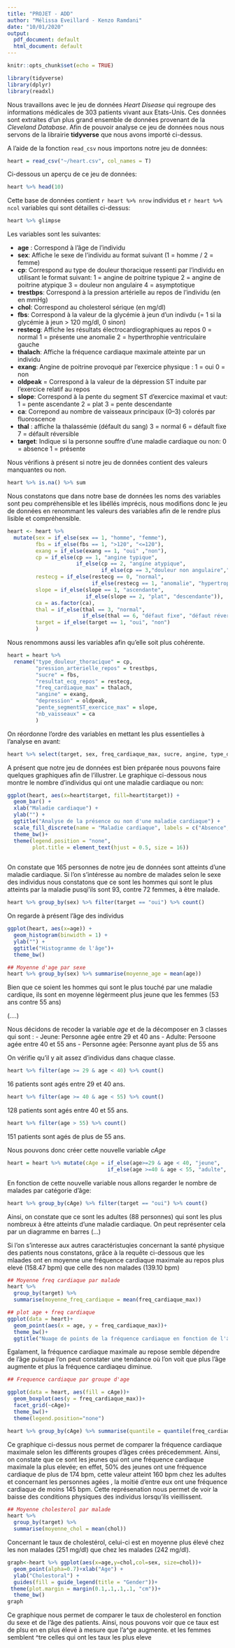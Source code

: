 ---
title: "PROJET - ADD"
author: "Mélissa Eveillard - Kenzo Ramdani"
date: "10/01/2020"
output:
  pdf_document: default
  html_document: default
---

```{r setup, include=FALSE}
knitr::opts_chunk$set(echo = TRUE)
```

```{r echo=TRUE, message=FALSE, warning=FALSE}
library(tidyverse)
library(dplyr)
library(readxl)
```

Nous travaillons avec le jeu de données *Heart Disease* qui regroupe des informations médicales de 303 patients vivant aux Etats-Unis. Ces données sont extraites d'un plus grand ensemble de données provenant de la *Cleveland Database*. Afin de pouvoir analyse ce jeu de données nous nous servons de la librairie **tidyverse** que nous avons importé ci-dessus.

A l'aide de la fonction `read_csv` nous importons notre jeu de données:
```{r message=FALSE, warning=FALSE}
heart = read_csv("~/heart.csv", col_names = T)
```
Ci-dessous un aperçu de ce jeu de données:
```{r}
heart %>% head(10)
```
Cette base de données contient `r heart %>% nrow` individus et `r heart %>% ncol ` variables qui sont détailles ci-dessus:

```{r}
heart %>% glimpse
```

Les variables sont les suivantes:

- **age** : Correspond à l'âge de l'individu
- **sex**: Affiche le sexe de l'individu au format suivant (1 = homme / 2 = femme)
- **cp**: Correspond au type de douleur thoracique ressenti par l'individu en utilisant le format suivant: 
1 = angine de poitrine typique
2 = angine de poitrine atypique
3 = douleur non angulaire
4 = asymptotique
- **trestbps**: Correspond à la pression artérielle au repos de l'individu (en en mmHg)
- **chol**: Correspond au cholesterol sérique (en mg/dl)
- **fbs**: Correspond à la valeur de la glycémie à jeun d'un indivdu
(= 1 si la glycémie à jeun > 120 mg/dl, 0 sinon)
- **restecg**: Affiche les résultats électrocardiographiques au repos
0 = normal
1 = présente une anomalie 
2 = hyperthrophie ventriculaire gauche
- **thalach**: Affiche la fréquence cardiaque maximale atteinte par un individu
- **exang**: Angine de poitrine provoqué par l'exercice physique :
1 = oui
0 = non
- **oldpeak** = Correspond à la valeur de la dépression ST induite par l'exercice relatif au repos 
- **slope**: Correspond à la pente du segment ST d'exercice
maximal et vaut:
1 = pente ascendante
2 = plat
3 = pente descendante
- **ca**: Correpond au nombre de vaisseaux principaux (0–3) colorés par fluoroscence
- **thal** : affiche la thalassémie (défault du sang)
3 = normal
6 = défault fixe
7 = défault réversible
- **target**: Indique si la personne souffre d'une maladie cardiaque ou non:
0 = absence
1 = présente


Nous vérifions à présent si notre jeu de données contient des valeurs manquantes ou non.
```{r}
heart %>% is.na() %>% sum
```

Nous constatons que dans notre base de données les noms des variables sont peu compréhensible et les libéllés imprécis, nous modifions donc le jeu de données en renommant les valeurs des variables afin de le rendre plus lisible et compréhensible.

```{r}
heart <- heart %>% 
  mutate(sex = if_else(sex == 1, "homme", "femme"),
         fbs = if_else(fbs == 1, ">120", "<=120"),
         exang = if_else(exang == 1, "oui" ,"non"),
         cp = if_else(cp == 1, "angine typique",
                      if_else(cp == 2, "angine atypique",
                              if_else(cp == 3,"douleur non angulaire","asymptotique"))),
         restecg = if_else(restecg == 0, "normal",
                           if_else(restecg == 1, "anomalie", "hypertrophie")),
         slope = if_else(slope == 1, "ascendante",
                         if_else(slope == 2, "plat", "descendante")),
         ca = as.factor(ca),
         thal = if_else(thal == 3, "normal",
                        if_else(thal == 6, "défaut fixe", "défaut réversible")),
         target = if_else(target == 1, "oui", "non")
         )

```

Nous renommons aussi les variables afin qu'elle soit plus cohérente.

```{r}
heart = heart %>%
  rename("type_douleur_thoracique" = cp,
         "pression_arterielle_repos" = trestbps,
         "sucre" = fbs,
         "resultat_ecg_repos" = restecg,
         "freq_cardiaque_max" = thalach,
         "angine" = exang,
         "depression" = oldpeak,
         "pente_segmentST_exercice_max" = slope,
         "nb_vaisseaux" = ca
         )
```
On réordonne l'ordre des variables en mettant les plus essentielles à l'analyse en avant:

```{r}
heart %>% select(target, sex, freq_cardiaque_max, sucre, angine, type_douleur_thoracique, resultat_ecg_repos, everything())
```


A présent que notre jeu de données est bien préparée nous pouvons faire quelques graphiques afin de l'illustrer.
Le graphique ci-dessous nous montre le nombre d'individus qui ont une maladie cardiaque ou non:

```{r}

ggplot(heart, aes(x=heart$target, fill=heart$target)) + 
  geom_bar() +
  xlab("Maladie cardiaque") +
  ylab("") +
  ggtitle("Analyse de la présence ou non d'une maladie cardiaque") +
  scale_fill_discrete(name = "Maladie cardiaque", labels = c("Absence", "Presence")) +
  theme_bw()+
  theme(legend.position = "none",
        plot.title = element_text(hjust = 0.5, size = 16))
  


```
On constate que 165 personnes de notre jeu de données sont atteints d'une maladie cardiaque. 
Si l'on s'intéresse au nombre de malades selon le sexe des individus nous constatons que ce sont les hommes qui sont le plus atteints par la maladie pusqi'ils sont 93, contre 72 femmes, à être malade.

```{r}
heart %>% group_by(sex) %>% filter(target == "oui") %>% count()
```

On regarde à présent l'âge des individus
```{r}
ggplot(heart, aes(x=age)) + 
  geom_histogram(binwidth = 1) + 
  ylab("") +
  ggtitle("Histogramme de l'âge")+
  theme_bw()
```

```{r}
## Moyenne d'age par sexe 
heart %>% group_by(sex) %>% summarise(moyenne_age = mean(age))
```
Bien que ce soient les hommes qui sont le plus touché par une maladie cardique, ils sont en moyenne légèrmeent plus jeune que les femmes (53 ans contre 55 ans)





(....)

Nous décidons de recoder la variable *age* et de la décomposer en 3 classes qui sont : 
- Jeune: Personne agée entre 29 et 40 ans 
- Adulte: Persoone agée entre 40 et 55 ans 
- Personne agée: Personne ayant plus de 55 ans 

On vérifie qu'il y ait assez d'individus dans chaque classe.

```{r}
heart %>% filter(age >= 29 & age < 40) %>% count()
```
16 patients sont agés entre 29 et 40 ans.
```{r}
heart %>% filter(age >= 40 & age < 55) %>% count()

```
128 patients sont agés entre 40 et 55 ans.
```{r}
heart %>% filter(age > 55) %>% count()

```
151 patients sont agés de plus de 55 ans.


Nous pouvons donc créer cette nouvelle variable *cAge*
```{r}
heart = heart %>% mutate(cAge = if_else(age>=29 & age < 40, "jeune",
                                if_else(age >=40 & age < 55, "adulte", "personne agée")))
```

En fonction de cette nouvelle variable nous allons regarder le nombre de malades par catégorie d'âge:

```{r}
heart %>% group_by(cAge) %>% filter(target == "oui") %>% count()

```

Ainsi, on constate que ce sont les adultes (88 personnes) qui sont les plus nombreux à être atteints d'une maladie cardiaque.
On peut représenter cela par un diagramme en barres (...)


Si l'on s'interesse aux autres caractéristuqies concernant la santé physique des patients nous constatons, grâce à la requête ci-dessous que les mlaades ont en moyenne une fréquence cardiaque maximale au repos plus elevé (158.47 bpm) que celle des non malades (139.10 bpm)


```{r}
## Moyenne freq cardiaque par malade
heart %>%
  group_by(target) %>%
  summarise(moyenne_freq_cardiaque = mean(freq_cardiaque_max))
```


```{r}
## plot age + freq cardiaque  
ggplot(data = heart)+
  geom_point(aes(x = age, y = freq_cardiaque_max))+
  theme_bw()+
  ggtitle("Nuage de points de la fréquence cardiaque en fonction de l'âge")
```
Egalament, la fréquence cardiaque maximale au repose semble dépendre de l'âge puisque l'on peut constater une tendance où l'on voit que plus l'âge augmente et plus la fréquence cardiaqeu diminue.

```{r}
## Frequence cardiaque par groupe d'age 

ggplot(data = heart, aes(fill = cAge))+
  geom_boxplot(aes(y = freq_cardiaque_max))+
  facet_grid(~cAge)+
  theme_bw()+
  theme(legend.position="none")

```

```{r}
heart %>% group_by(cAge) %>% summarise(quantile = quantile(freq_cardiaque_max, 0.5))
```

Ce graphique ci-dessus nous permet de comparer la fréquence cardiaque maximale selon les différents groupes d'âges crées précedemment. Ainsi, on constate que ce sont les jeunes qui ont une fréquence cardiaque maximale la plus elevée; en effet, 50% des jeunes ont une fréquence cardiaque de plus de 174 bpm, cette valeur atteint 160 bpm chez les adultes et concernant les personnes agées , la moitié d'entre eux ont une fréquence cardiaque de moins 145 bpm. 
Cette représenation nous permet de voir la baisse des conditions physiques des individus lorsqu'ils vieillissent.


```{r}
## Moyenne cholesterol par malade
heart %>%
  group_by(target) %>%
  summarise(moyenne_chol = mean(chol))
```
Concernant le taux de cholestérol, celui-ci est en moyenne plus élevé chez les non malades (251 mg/dl) que chez les malades (242 mg/dl).


```{r}
graph<-heart %>% ggplot(aes(x=age,y=chol,col=sex, size=chol))+
  geom_point(alpha=0.7)+xlab("Age") + 
  ylab("Cholestoral") +
  guides(fill = guide_legend(title = "Gender"))+
 theme(plot.margin = margin(0.1,.1,.1,.1, "cm"))+ 
  theme_bw()
graph

```
Ce graphique nous permet de comparer le taux de cholesterol en fonction du sexe et de l'âge des patients. Ainsi, nous pouvons voir que ce taux est de plsu en en plus élevé à mesure que l'a^ge augmente.
et les femmes semblent ^tre celles qui ont les taux les plus eleve 